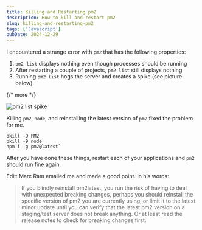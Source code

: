 ```yaml
---
title: Killing and Restarting pm2
description: How to kill and restart pm2
slug: killing-and-restarting-pm2
tags: ['Javascript']
pubDate: 2024-12-29
---
```


I encountered a strange error with `pm2` that has the following properties:

1. `pm2 list` displays nothing even though processes should be running
2. After restarting a couple of projects, `pm2 list` still displays nothing
3. Running `pm2 list` hogs the server and creates a spike (see picture below).

{/* more */}

<Image
  src="/src/assets/blog/killing-pm2/pm2-list-spike.png"
  alt="pm2 list spike"
/>

Killing `pm2`, `node`, and reinstalling the latest version of `pm2` fixed the problem for me.

```shell
pkill -9 PM2
pkill -9 node
npm i -g pm2@latest`
```

After you have done these things, restart each of your applications and `pm2` should run fine again.

Edit: Marc Ram emailed me and made a good point. In his words:

> If you blindly reinstall pm2latest, you run the risk of having to deal with unexpected breaking changes, perhaps you should reinstall the specific version of pm2 you are currently using, or limit it to the latest minor update until you can verify that the latest pm2 version on a staging/test server does not break anything. Or at least read the release notes to check for breaking changes first.
